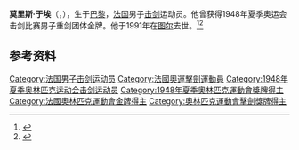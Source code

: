 '''莫里斯·于埃'''（{{lang-fr|Maurice Huet}}，{{bd|1918年|12月1日|1991年|6月8日|}}），生于[[巴黎|巴黎]]，[[法国|法国]]男子[[击剑|击剑]]运动员。他曾获得1948年夏季奥运会击剑比赛男子重剑团体金牌。他于1991年在[[图尔|图尔]]去世。<ref>{{Cite web|title=Maurice HUET|url=https://www.olympic.org/maurice-huet|accessdate=2021-03-11|date=2021-03-11|work=International Olympic Committee|language=en}}</ref><ref name="sports-reference">{{cite web |url=https://www.sports-reference.com/olympics/athletes/hu/maurice-huet-1.html |archive-url=https://web.archive.org/web/20200417195013/https://www.sports-reference.com/olympics/athletes/hu/maurice-huet-1.html |archive-date=2020-04-17 |title=Maurice Huet Olympic Results |accessdate=2010-06-17 |work=sports-reference.com}}</ref>

== 参考资料 ==
{{reflist}}

{{奥林匹克运动会击剑比赛男子重剑团体冠军}}

{{Authority control}}
{{DEFAULTSORT:Huet, Maurice}}
[[Category:法国男子击剑运动员|Category:法国男子击剑运动员]]
[[Category:法國奧運擊劍運動員|Category:法國奧運擊劍運動員]]
[[Category:1948年夏季奥林匹克运动会击剑运动员|Category:1948年夏季奥林匹克运动会击剑运动员]]
[[Category:1948年夏季奧林匹克運動會獎牌得主|Category:1948年夏季奧林匹克運動會獎牌得主]]
[[Category:法國奧林匹克運動會金牌得主|Category:法國奧林匹克運動會金牌得主]]
[[Category:奧林匹克運動會擊劍獎牌得主|Category:奧林匹克運動會擊劍獎牌得主]]